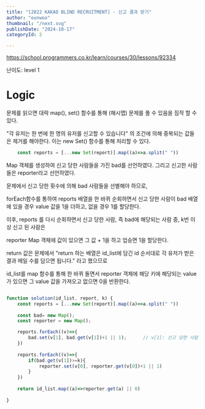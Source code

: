 ```yaml
---
title: "[2022 KAKAO BLIND RECRUITMENT] - 신고 결과 받기"
author: "eunwoo"
thumbnail: "/next.svg"
publishDate: "2024-10-17"
categoryId: 2

---
```



https://school.programmers.co.kr/learn/courses/30/lessons/92334

난이도: level 1


# Logic

문제를 읽으면 대락 map(), set() 함수를 통해 (해시맵) 문제를 풀 수 있음을 짐작 할 수 있다.

"각 유저는 한 번에 한 명의 유저를 신고할 수 있습니다" 의 조건에 의해
중복되는 값들은 제거를 해야한다.
이는 new Set() 함수를 통해 처리할 수 있다.

```javascript
    const reports = [...new Set(report)].map((a)=>a.split(" "))
```


Map 객체를 생성하여 신고 당한 사람들을 가진 bad를 선언하였다.
그리고 신고한 사람들은 reporter라고 선언하였다.

문제에서 신고 당한 횟수에 의해 bad 사람들을 선별해야 하므로,

forEach함수를 통하여 reports 배열을 한 바퀴 순회하면서 신고 당한 사람이 bad 배열에 있을 경우 value 값을 1을 더하고, 없을 경우 1를 할당한다.

이후, reports 를 다시 순회하면서 신고 당한 사람, 즉 bad에 해당되는 사람 중, k번 이상 신고 된 사람은 

reporter Map 객체에 값이 있으면 그 값 + 1을 하고 업승면 1을 할당한다.

return 값은 문제에서 "return 하는 배열은 id_list에 담긴 id 순서대로 각 유저가 받은 결과 메일 수를 담으면 됩니다." 라고 했으므로

id_list를 map 함수를 통해 한 바퀴 돌면서 reporter 객체에 해당 키에 해당되는 value 가 있으면 그 value 값을 가져오고 없으면 0을 반환한다.


```javascript

function solution(id_list, report, k) {
    const reports = [...new Set(report)].map((a)=>a.split(" "))
    
    const bad= new Map();
    const reporter = new Map();

    reports.forEach((v)=>{
        bad.set(v[1], bad.get(v[1])+1 || 1);      // v[1]: 신고 당한 사람
    })
    
    reports.forEach((v)=>{
        if(bad.get(v[1])>=k){
            reporter.set(v[0], reporter.get(v[0])+1 || 1)
        }
    })
    
    return id_list.map((a)=>reporter.get(a) || 0)
    
}

```




